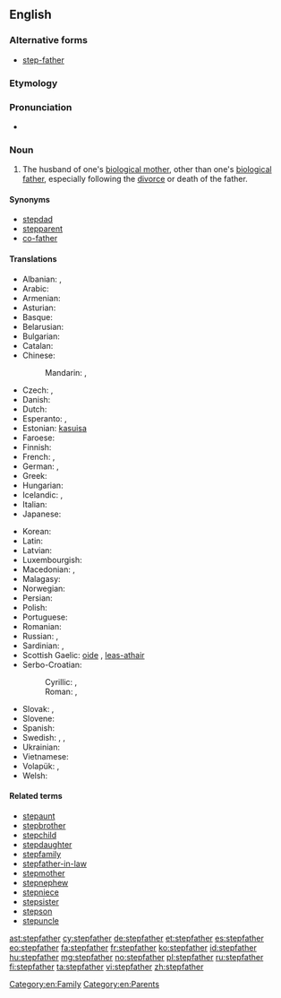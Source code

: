 ==English==

===Alternative forms===
* [[step-father]]

===Etymology===
{{prefix|step|father}}

===Pronunciation===
* {{hyphenation|step|fa|ther}}

===Noun===
{{en-noun}}

# The husband of one's [[biological mother]], other than one's [[biological father]], especially following the [[divorce]] or death of the father.

====Synonyms====
* [[stepdad]]
* [[stepparent]]
* [[co-father]]

====Translations====
{{trans-top|husband of one's biological mother, other than one's biological father}}
* Albanian: {{t-|sq|vitërk}}, {{t-|sq|njerk}}
* Arabic: {{t-|ar|زوج الأم|m|tr=zawj al-ʾumm|sc=Arab}}
* Armenian: {{t-|hy|խորթ հայր|tr=xort' hayr}}
* Asturian: {{t|ast|padrastru|m}}
* Basque: {{t+|eu|aitaorde}}
* Belarusian: {{t-|be|айчым|m|tr=ajčým|sc=Cyrl}}
* Bulgarian: {{t-|bg|втори баща|m|tr=vtóri baštá|sc=Cyrl}}
* Catalan: {{t-|ca|padrastre|m}}
* Chinese:
*: Mandarin: {{t|cmn|繼父|sc=Hani}}, {{t|cmn|继父|tr=jìfù|sc=Hani}}
* Czech: {{t-|cs|nevlastní otec|m}}, {{t+|cs|otčím|m}}
* Danish: {{t-|da|stedfar|c}}
* Dutch: {{t+|nl|stiefvader|m}}
* Esperanto: {{t-|eo|vicpatro}}, {{qualifier|sometimes}} {{t-|eo|duonpatro}}
* Estonian: [[kasuisa]]
* Faroese: {{t-|fo|stjúkfaðir|m}}
* Finnish: {{t+|fi|isäpuoli}}
* French: {{t+|fr|beau-père|m}}, {{t+|fr|parâtre}}
* German: {{t+|de|Stiefvater|m}}, {{qualifier|gender-neutral}} {{t-|de|Stiefelternteil|m|n}}
* Greek: {{t+|el|πατριός|m|tr=patriós}}
* Hungarian: {{t+|hu|mostohaapa}}
* Icelandic: {{t-|is|stjúpfaðir|m}}, {{t-|is|stjúpi|m}}
* Italian: {{t-|it|patrigno|m}}
* Japanese: {{t-|ja|継父|tr=けいふ, keifu, ままちち, mama-chichi}}
{{trans-mid}}
* Korean: {{t-|ko|계부|tr=gyebu|sc=Kore}}
* Latin: {{t-|la|vitricus|m}}
* Latvian: {{t-|lv|patēvs|m}}
* Luxembourgish: {{t-|lb|Stéifpapp}}
* Macedonian: {{t-|mk|очув|m|tr=óčuv}}, {{t-|mk|потатко|m|tr=pótatko}}
* Malagasy: {{t|mg|raikèly}}
* Norwegian: {{t-|no|stefar|m}}
* Persian: {{t+|fa|ناپدری|tr=nâpedari|sc=fa-Arab}}
* Polish: {{t+|pl|ojczym|m}}
* Portuguese: {{t+|pt|padrasto|m}}
* Romanian: {{t-|ro|tată vitreg|m}}
* Russian: {{t+|ru|отчим|m|tr=ótčim|sc=Cyrl}}, {{t-|ru|приёмный отец|m|tr=prijómnyj otéc|sc=Cyrl}}
* Sardinian: {{t-|sc|bídrigu}}, {{t-|sc|bítricu}}
* Scottish Gaelic: [[oide]] {{m}}, [[leas-athair]] {{m}}
* Serbo-Croatian:
*: Cyrillic: {{t-|sh|очух|m|alt=о̏чӯх|sc=Cyrl}}, {{t-|sh|поочим|m}}
*: Roman: {{t-|sh|očuh|m|alt=ȍčūh}}, {{t-|sh|poočim|m}}
* Slovak: {{t-|sk|nevlastný otec|m}}, {{t-|sk|otčim|m}}
* Slovene: {{t+|sl|očim|m}}
* Spanish: {{t+|es|padrastro|m}}
* Swedish: {{t-|sv|styvfar|c}}, {{t-|sv|styvfader|c}}, {{qualifier|modern slang}} {{t+|sv|plastpappa|c}}
* Ukrainian: {{t-|uk|вітчим|m|tr=vítčim|sc=Cyrl}}
* Vietnamese: {{t-|vi|bố dượng}}
* Volapük: {{qualifier|♂♀}} {{t-|vo|lupal}}, {{qualifier|♂}} {{t-|vo|hilupal}}
* Welsh: {{t+|cy|llysdad|m}}
{{trans-bottom}}

====Related terms====
* [[stepaunt]]
* [[stepbrother]]
* [[stepchild]]
* [[stepdaughter]]
* [[stepfamily]]
* [[stepfather-in-law]]
* [[stepmother]]
* [[stepnephew]]
* [[stepniece]]
* [[stepsister]]
* [[stepson]]
* [[stepuncle]]

[[Category:en:Family]]
[[Category:en:Parents]]

[[ast:stepfather]]
[[cy:stepfather]]
[[de:stepfather]]
[[et:stepfather]]
[[es:stepfather]]
[[eo:stepfather]]
[[fa:stepfather]]
[[fr:stepfather]]
[[ko:stepfather]]
[[id:stepfather]]
[[hu:stepfather]]
[[mg:stepfather]]
[[no:stepfather]]
[[pl:stepfather]]
[[ru:stepfather]]
[[fi:stepfather]]
[[ta:stepfather]]
[[vi:stepfather]]
[[zh:stepfather]]